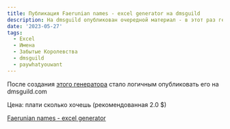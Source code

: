 ```yaml
---
title: Публикация Faerunian names - excel generator на dmsguild
description: На dmsguild опубликован очередной материал - в этот раз генератор имен различных рас Забытых Королевств в формате excel
date: '2023-05-27'
tags:
  - Excel
  - Имена
  - Забытые Королевства
  - dmsguild
  - paywhatyouwant
---
```


После создания [этого генератора](/posts/articles/namegen-faerun) стало логичным опубликовать его на dmsguild.com

Цена: плати сколько хочешь (рекомендованная 2.0 $)

[Faerunian names - excel generator](https://www.dmsguild.com/product/439131/Excel-generator-of-names-of-different-races?affiliate_id=759617)
